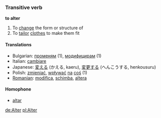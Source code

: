 ===Transitive verb===
'''to alter'''

# To [[change]] the form or structure of
# To [[tailor]] [[clothes]] to make them fit

====Translations====

*Bulgarian: [[променям]] (1), [[модифицирам]] (1)
*Italian: [[cambiare]]
*Japanese: [[変える]] (かえる, kaeru), [[変更する]] (へんこうする, henkousuru)
*Polish: [[zmieniać]], [[wpływać]] [[na]] [[coś]] (1)
*[[Romanian]]: [[modifica]], [[schimba]], [[altera]]

====Homophone====

*[[altar]]

[[de:Alter]]
[[pl:Alter]]